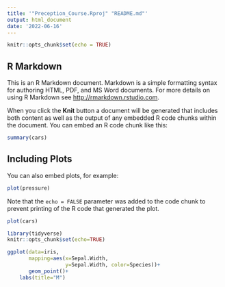 ```yaml
---
title: '"Preception_Course.Rproj" "README.md"'
output: html_document
date: '2022-06-16'
---
```


```r
knitr::opts_chunk$set(echo = TRUE)
```

## R Markdown

This is an R Markdown document. Markdown is a simple formatting syntax for authoring HTML, PDF, and MS Word documents. For more details on using R Markdown see <http://rmarkdown.rstudio.com>.

When you click the **Knit** button a document will be generated that includes both content as well as the output of any embedded R code chunks within the document. You can embed an R code chunk like this:

```r
summary(cars)
```

## Including Plots

You can also embed plots, for example:

```r
plot(pressure)
```

Note that the `echo = FALSE` parameter was added to the code chunk to prevent printing of the R code that generated the plot.

```r
plot(cars)
```

``` r
library(tidyverse)
knitr::opts_chunk$set(echo=TRUE)
```

``` r
                   

ggplot(data=iris,
       mapping=aes(x=Sepal.Width,
                   y=Sepal.Width, color=Species))+
       geom_point()+
    labs(title="M")
```